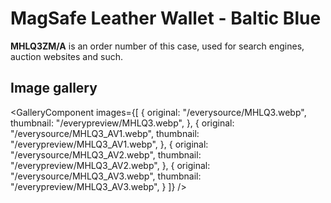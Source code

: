 
# MagSafe Leather Wallet - Baltic Blue

<Callout type='info' emoji='👉🏻'>**MHLQ3ZM/A** is an order number of this case, used for search engines, auction websites and such.</Callout>

## Image gallery

<GalleryComponent
    images={[
      {
        original: "/everysource/MHLQ3.webp",
        thumbnail: "/everypreview/MHLQ3.webp",
      },
      {
        original: "/everysource/MHLQ3_AV1.webp",
        thumbnail: "/everypreview/MHLQ3_AV1.webp",
      },
      {
        original: "/everysource/MHLQ3_AV2.webp",
        thumbnail: "/everypreview/MHLQ3_AV2.webp",
      },
      {
        original: "/everysource/MHLQ3_AV3.webp",
        thumbnail: "/everypreview/MHLQ3_AV3.webp",
      }
    ]}
  />

